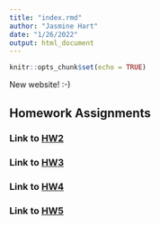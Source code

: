```yaml
---
title: "index.rmd"
author: "Jasmine Hart"
date: "1/26/2022"
output: html_document
---
```


```r
knitr::opts_chunk$set(echo = TRUE)
```

New website! :-)

## Homework Assignments  

### Link to [HW2](Homework_02.html)

### Link to [HW3](Homework_03.html)

### Link to [HW4](Homework_04.html)

### Link to [HW5](Homework_05.html)


